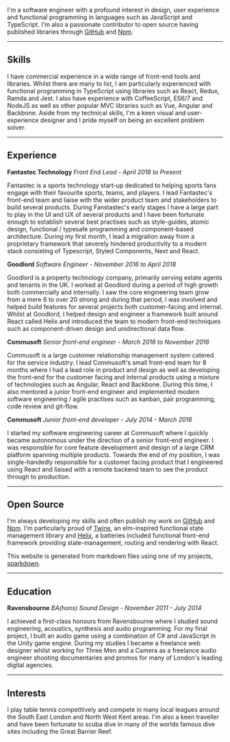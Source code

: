 I'm a software engineer with a profound interest in design, user experience and functional programming in languages such as JavaScript and TypeScript. I'm also a passionate contributor to open source having published libraries through [GitHub](https://github.com/josephluck) and [Npm](https://www.npmjs.com/~josephluck).

---

## Skills

I have commercial experience in a wide range of front-end tools and libraries. Whilst there are many to list, I am particularly experienced with functional programming in TypeScript using libraries such as React, Redux, Ramda and Jest. I also have experience with CoffeeScript, ES6/7 and NodeJS as well as other popular MVC libraries such as Vue, Angular and Backbone. Aside from my technical skills, I'm a keen visual and user-experience designer and I pride myself on being an excellent problem solver.

---

## Experience

**Fantastec Technology** _Front End Lead - April 2018 to Present_

Fantastec is a sports technology start-up dedicated to helping sports fans engage with their favourite sports, teams, and players. I lead Fantastec's front-end team and liaise with the wider product team and stakeholders to build several products. During Fanstastec's early stages I have a large part to play in the UI and UX of several products and I have been fortunate enough to establish several best practises such as style-guides, atomic design, functional / typesafe programming and component-based architecture. During my first month, I lead a migration away from a proprietary framework that severely hindered productivity to a modern stack consisting of Typescript, Styled Components, Next and React.

**Goodlord** _Software Engineer - November 2016 to April 2018_

Goodlord is a property technology company, primarily serving estate agents and tenants in the UK. I worked at Goodlord during a period of high growth both commercially and internally. I saw the core engineering team grow from a mere 6 to over 20 strong and during that period, I was involved and helped build features for several projects both customer-facing and internal. Whilst at Goodlord, I helped design and engineer a framework built around React called Helix and introduced the team to modern front-end techniques such as component-driven design and unidirectional data flow.

**Commusoft** _Senior front-end engineer - March 2016 to November 2016_

Commusoft is a large customer relationship management system catered for the service industry. I lead Commusoft's small front-end team for 8 months where I had a lead role in product and design as well as developing the front-end for the customer facing and internal products using a mixture of technologies such as Angular, React and Backbone. During this time, I also mentored a junior front-end engineer and implemented modern software engineering / agile practises such as kanban, pair programming, code review and git-flow.

**Commusoft** _Junior front-end developer - July 2014 - March 2016_

I started my software engineering career at Commusoft where I quickly became autonomous under the direction of a senior front-end engineer. I was responsible for core feature development and design of a large CRM platform spanning multiple products. Towards the end of my position, I was single-handedly responsible for a customer facing product that I engineered using React and liaised with a remote backend team to see the product through to production.

---

## Open Source

I'm always developing my skills and often publish my work on [GitHub](https://github.com/josephluck) and [Npm](https://npmjs.com/~josephluck). I'm particularly proud of [Twine](https://github.com/josephluck/twine), an elm-inspired functional state management library and [Helix](https://github.com/josephluck/helix), a batteries included functional front-end framework providing state-management, routing and rendering with React.

This website is generated from markdown files using one of my projects, [sparkdown](https://github.com/josephluck/sparkdown).

---

## Education

**Ravensbourne** _BA(hons) Sound Design - November 2011 - July 2014_

I achieved a first-class honours from Ravensbourne where I studied sound engineering, acoustics, synthesis and audio programming. For my final project, I built an audio game using a combination of C# and JavaScript in the Unity game engine. During my studies I became a freelance web designer whilst working for Three Men and a Camera as a freelance audio engineer shooting documentaries and promos for many of London's leading digital agencies.

---

## Interests

I play table tennis competitively and compete in many local leagues around the South East London and North West Kent areas. I'm also a keen traveller and have been fortunate to scuba dive in many of the worlds famous dive sites including the Great Barrier Reef.
